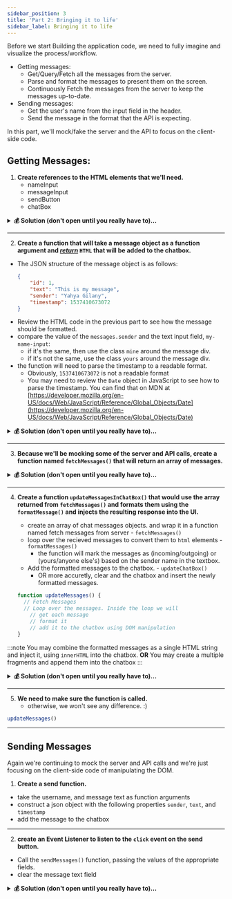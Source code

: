 ```yaml
---
sidebar_position: 3
title: 'Part 2: Bringing it to life'
sidebar_label: Bringing it to life
---
```


Before we start Building the application code, we need to fully imagine and visualize the process/workflow.
* Getting messages:
    * Get/Query/Fetch all the messages from the server.
    * Parse and format the messages to present them on the screen.
    * Continuously Fetch the messages from the server to keep the messages up-to-date.
* Sending messages:
    * Get the user's name from the input field in the header.
    * Send the message in the format that the API is expecting.

In this part, we'll mock/fake the server and the API to focus on the client-side code.

## Getting Messages:
1. **Create references to the HTML elements that we'll need.**
    * nameInput
    * messageInput
    * sendButton
    * chatBox

<details>
  <summary markdown="span"><strong>💰 Solution (don't open until you really have to)...</strong></summary>

```js
const nameInput = document.getElementById("my-name-input");
const myMessage = document.getElementById("my-message");
const sendButton = document.getElementById("send-button");
const chatBox = document.getElementById("chat");
```
</details>

---

2. **Create a function that will take a message object as a function argument and <u>*return*</u> `HTML` that will be added to the chatbox.**
  * The JSON structure of the message object is as follows:
    ```json
    {
        "id": 1,
        "text": "This is my message",
        "sender": "Yahya Gilany",
        "timestamp": 1537410673072
    }
    ```
  * Review the HTML code in the previous part to see how the message should be formatted.
  * compare the value of the `messages.sender` and the text input field, `my-name-input`:
    * if it's the same, then use the class `mine` around the message div.
    * if it's not the same, use the class `yours` around the message div.
  * the function will need to parse the timestamp to a readable format.
    * Obviously, `1537410673072` is not a readable format
    * You may need to review the `Date` object in JavaScript to see how to parse the timestamp. You can find that on MDN at [https://developer.mozilla.org/en-US/docs/Web/JavaScript/Reference/Global_Objects/Date](https://developer.mozilla.org/en-US/docs/Web/JavaScript/Reference/Global_Objects/Date)

  <details>
  <summary markdown="span"><strong>💰 Solution (don't open until you really have to)...</strong></summary>

```js
function formatMessage(message, myNameInput) {
  const time = new Date(message.timestamp);
  const formattedTime = `${time.getHours()}:${time.getMinutes()}`;

  if (myNameInput === message.sender) {
    return `
      <div class="mine messages">
        <div class="message">
          ${message.text}
        </div>
        <div class="sender-info">
          ${formattedTime}
        </div>
      </div>
    `
  } else {
    return `
      <div class="yours messages">
        <div class="message">
          ${message.text}
        </div>
        <div class="sender-info">
          ${message.sender} ${formattedTime}
        </div>
      </div>
    `
  }
}
```
</details>

---

3. **Because we'll be mocking some of the server and API calls, create a function named `fetchMessages()` that will return an array of messages.**

<details>
  <summary markdown="span"><strong>💰 Solution (don't open until you really have to)...</strong></summary>

```js
function fetchMessages() {
  return [
    {
      id: 1,
      text: "This is my message",
      sender: "Yahya Gilany",
      timestamp: 1537410673072
    },
    {
      id: 2,
      text: "This is another message",
      sender: "Yahya Gilany",
      timestamp: 1537410673072
    },
    {
      id: 3,
      text: "This is a message from someone else",
      sender: "Someone Else",
      timestamp: 1537410673072
    }
  ];
}
```
</details>

---

4. **Create a function `updateMessagesInChatBox()` that would use the array returned from `fetchMessages()` and formats them using the `formatMessage()` and injects the resulting response into the UI.**
    * create an array of chat messages objects. and wrap it in a function named  fetch messages from server - `fetchMessages()`
    * loop over the recieved messages to convert them to `html` elements - `formatMessages()`
        * the function will mark the messages as (incoming/outgoing) or (yours/anyone else's) based on the sender name in the textbox.
    * Add the formatted messages to the chatbox. - `updateChatBox()`
        * OR more accuretly, clear and the chatbox and insert the newly formatted messages.

    ```js
    function updateMessages() {
      // Fetch Messages
      // Loop over the messages. Inside the loop we will
        // get each message
        // format it
        // add it to the chatbox using DOM manipulation
    }
    ```
:::note
You may combine the formatted messages as a single HTML string and inject it, using `innerHTML` into the chatbox.
**OR**
You may create a multiple fragments and append them into the chatbox
:::

<details>
  <summary markdown="span"><strong>💰 Solution (don't open until you really have to)...</strong></summary>

```js
function updateMessages() {
  const messages = fetchMessages();
  let formattedMessages = "";
  messages.forEach(message => {
      formattedMessages += formatMessage(message, nameInput.value);
  });
  chatBox.innerHTML = formattedMessages;
}
```
</details>

---

5. **We need to make sure the function is called.**
    * otherwise, we won't see any difference. :)

```js
updateMessages()
```

---

## Sending Messages

Again we're continuing to mock the server and API calls and we're just focusing on the client-side code of manipulating the DOM.

1. **Create a send function.**
  * take the username, and message text as function arguments
  * construct a json object with the following properties `sender`, `text`, and `timestamp`
  * add the message to the chatbox

---

2. **create an Event Listener to listen to the `click` event on the send button.**
  * Call the `sendMessages()` function, passing the values of the appropriate fields.
  * clear the message text field


<details>
  <summary markdown="span"><strong>💰 Solution (don't open until you really have to)...</strong></summary>

```js
sendButton.addEventListener("click", function(sendButtonClickEvent) {
  sendButtonClickEvent.preventDefault();
  const sender = nameInput.value;
  const message = myMessage.value;

  sendMessages(sender,message);
  myMessage.value = "";
});
```
</details>
